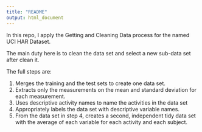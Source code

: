 ```yaml
---
title: "README"
output: html_document
---
```

In this repo, I apply the Getting and Cleaning Data process for the named UCI HAR Dataset.

The main duty here is to clean the data set and select a new sub-data set after clean it. 

The full steps are:

1. Merges the training and the test sets to create one data set.
2. Extracts only the measurements on the mean and standard deviation for each measurement.
3. Uses descriptive activity names to name the activities in the data set
4. Appropriately labels the data set with descriptive variable names.
5. From the data set in step 4, creates a second, independent tidy data set with the average of each variable for each activity and each subject.
